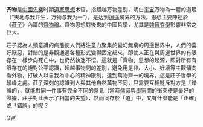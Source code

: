 {{多個問題|
{{copyedit|time=2018-03-01T07:21:55+00:00}}
{{unreferenced|time=2018-03-01T07:21:55+00:00}}
{{inappropriate tone|time=2014-07-16T01:57:52+00:00}}
}}
{{道家}}
'''齐物'''是[[中國|中國]][[先秦|先秦]]时期[[道家思想|道家思想]]术语。指超越万物差别，明白[[宇宙|宇宙]]万物為一體的道理（“天地与我并生，万物与我为一”）。是达到[[逍遥|逍遥]]境界的方法。思想主要陳述於《[[庄子_(书)|莊子]]》內篇的[[庄子_(书)#齊物論第二|齊物論]]。齊物思想對後來的中國哲學，尤其是[[魏晉玄學|魏晉玄學]]影響非常之巨大。

莊子認為人類意識的病態使人們將注意力聚集於變幻無窮的周邊世界中，人們的喜好厭惡，對錯的是非觀通過各種形式變得固定起來，即使人正在與周邊世界的有限存在一樣步向死亡中，也仍然執迷不悟。這就是「齊物」思想的起源，即對所有有限存在的絕對公平認識，超越事物間的差別，避免用是非、大小、好壞等主觀傾向看外物，打破人以自我為中心的精神限制，達到萬物齊一的境界，這是莊子哲學的顛峰之處。莊子深刻的認識到人與其他自然萬物不同，只需要互相貶斥對方是「錯誤的」，就能對同一件事有完全不同的意見（當時[[儒家|儒家]]與[[墨家|墨家]]間的衝突便是最好的證據，莊子對此表示了相當的失望），然而同存於「道」中，又有什麼能是「正確」或「錯誤」的呢？

{{wikisource|莊子/齊物論}}

[[Category:道家|QW]]